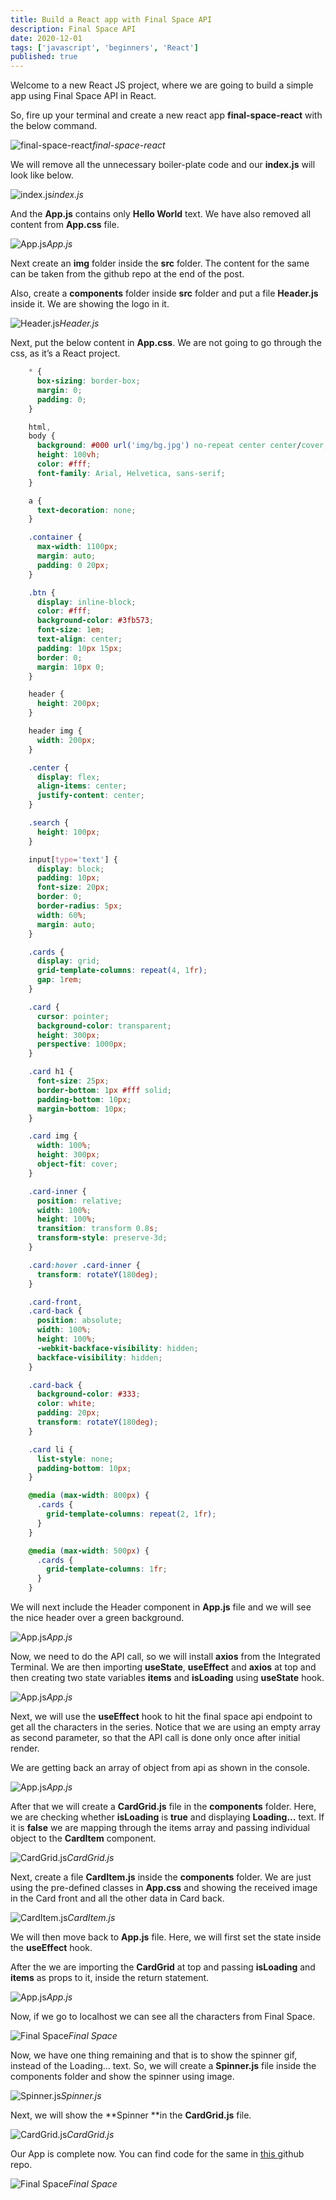 ```yaml
---
title: Build a React app with Final Space API
description: Final Space API
date: 2020-12-01
tags: ['javascript', 'beginners', 'React']
published: true
---
```

Welcome to a new React JS project, where we are going to build a simple app using Final Space API in React.

So, fire up your terminal and create a new react app **final-space-react** with the below command.

![final-space-react](https://res.cloudinary.com/dxkxvfo2o/image/upload/v1609657523/React-Projects/finalspace-react/1_pemu66.png)*final-space-react*

We will remove all the unnecessary boiler-plate code and our **index.js** will look like below.

![index.js](https://res.cloudinary.com/dxkxvfo2o/image/upload/v1609657523/React-Projects/finalspace-react/2_bmtftf.png)*index.js*

And the **App.js** contains only **Hello World** text. We have also removed all content from **App.css** file.

![App.js](https://res.cloudinary.com/dxkxvfo2o/image/upload/v1609657523/React-Projects/finalspace-react/3_bpqgce.png)*App.js*

Next create an **img** folder inside the **src** folder. The content for the same can be taken from the github repo at the end of the post.

Also, create a **components** folder inside **src** folder and put a file **Header.js** inside it. We are showing the logo in it.

![Header.js](https://res.cloudinary.com/dxkxvfo2o/image/upload/v1609657523/React-Projects/finalspace-react/4_kdxfuw.png)*Header.js*

Next, put the below content in **App.css**. We are not going to go through the css, as it’s a React project.


```css
    * {
      box-sizing: border-box;
      margin: 0;
      padding: 0;
    }

    html,
    body {
      background: #000 url('img/bg.jpg') no-repeat center center/cover;
      height: 100vh;
      color: #fff;
      font-family: Arial, Helvetica, sans-serif;
    }

    a {
      text-decoration: none;
    }

    .container {
      max-width: 1100px;
      margin: auto;
      padding: 0 20px;
    }

    .btn {
      display: inline-block;
      color: #fff;
      background-color: #3fb573;
      font-size: 1em;
      text-align: center;
      padding: 10px 15px;
      border: 0;
      margin: 10px 0;
    }

    header {
      height: 200px;
    }

    header img {
      width: 200px;
    }

    .center {
      display: flex;
      align-items: center;
      justify-content: center;
    }

    .search {
      height: 100px;
    }

    input[type='text'] {
      display: block;
      padding: 10px;
      font-size: 20px;
      border: 0;
      border-radius: 5px;
      width: 60%;
      margin: auto;
    }

    .cards {
      display: grid;
      grid-template-columns: repeat(4, 1fr);
      gap: 1rem;
    }

    .card {
      cursor: pointer;
      background-color: transparent;
      height: 300px;
      perspective: 1000px;
    }

    .card h1 {
      font-size: 25px;
      border-bottom: 1px #fff solid;
      padding-bottom: 10px;
      margin-bottom: 10px;
    }

    .card img {
      width: 100%;
      height: 300px;
      object-fit: cover;
    }

    .card-inner {
      position: relative;
      width: 100%;
      height: 100%;
      transition: transform 0.8s;
      transform-style: preserve-3d;
    }

    .card:hover .card-inner {
      transform: rotateY(180deg);
    }

    .card-front,
    .card-back {
      position: absolute;
      width: 100%;
      height: 100%;
      -webkit-backface-visibility: hidden;
      backface-visibility: hidden;
    }

    .card-back {
      background-color: #333;
      color: white;
      padding: 20px;
      transform: rotateY(180deg);
    }

    .card li {
      list-style: none;
      padding-bottom: 10px;
    }

    @media (max-width: 800px) {
      .cards {
        grid-template-columns: repeat(2, 1fr);
      }
    }

    @media (max-width: 500px) {
      .cards {
        grid-template-columns: 1fr;
      }
    }
```


We will next include the Header component in **App.js** file and we will see the nice header over a green background.

![App.js](https://res.cloudinary.com/dxkxvfo2o/image/upload/v1609657523/React-Projects/finalspace-react/5_ejypfn.png)*App.js*

Now, we need to do the API call, so we will install **axios** from the Integrated Terminal. We are then importing **useState**, **useEffect** and **axios** at top and then creating two state variables **items** and **isLoading** using **useState** hook.

![App.js](https://res.cloudinary.com/dxkxvfo2o/image/upload/v1609657523/React-Projects/finalspace-react/6_vbyr4v.png)*App.js*

Next, we will use the **useEffect** hook to hit the final space api endpoint to get all the characters in the series. Notice that we are using an empty array as second parameter, so that the API call is done only once after initial render.

We are getting back an array of object from api as shown in the console.

![App.js](https://res.cloudinary.com/dxkxvfo2o/image/upload/v1609657524/React-Projects/finalspace-react/7_xjuagm.png)*App.js*

After that we will create a **CardGrid.js** file in the **components** folder. Here, we are checking whether **isLoading** is **true** and displaying **Loading…** text. If it is **false** we are mapping through the items array and passing individual object to the **CardItem** component.

![CardGrid.js](https://res.cloudinary.com/dxkxvfo2o/image/upload/v1609657524/React-Projects/finalspace-react/8_y4k6l0.png)*CardGrid.js*

Next, create a file **CardItem.js** inside the **components** folder. We are just using the pre-defined classes in **App.css** and showing the received image in the Card front and all the other data in Card back.

![CardItem.js](https://res.cloudinary.com/dxkxvfo2o/image/upload/v1609657524/React-Projects/finalspace-react/9_nro8ah.png)*CardItem.js*

We will then move back to **App.js** file. Here, we will first set the state inside the **useEffect** hook.

After the we are importing the **CardGrid** at top and passing **isLoading** and **items** as props to it, inside the return statement.

![App.js](https://res.cloudinary.com/dxkxvfo2o/image/upload/v1609657524/React-Projects/finalspace-react/10_f0alwd.png)*App.js*

Now, if we go to localhost we can see all the characters from Final Space.

![Final Space](https://res.cloudinary.com/dxkxvfo2o/image/upload/v1609657525/React-Projects/finalspace-react/11_bd72sq.png)*Final Space*

Now, we have one thing remaining and that is to show the spinner gif, instead of the Loading… text. So, we will create a **Spinner.js** file inside the components folder and show the spinner using image.

![Spinner.js](https://res.cloudinary.com/dxkxvfo2o/image/upload/v1609657524/React-Projects/finalspace-react/12_l0gy4z.png)*Spinner.js*

Next, we will show the **Spinner **in the **CardGrid.js** file.

![CardGrid.js](https://res.cloudinary.com/dxkxvfo2o/image/upload/v1609657524/React-Projects/finalspace-react/13_lp5e2e.png)*CardGrid.js*

Our App is complete now. You can find code for the same in [this ](https://github.com/nabendu82/final-space-react)github repo.

![Final Space](https://res.cloudinary.com/dxkxvfo2o/image/upload/v1609657527/React-Projects/finalspace-react/14_kcfaue.gif)*Final Space*
